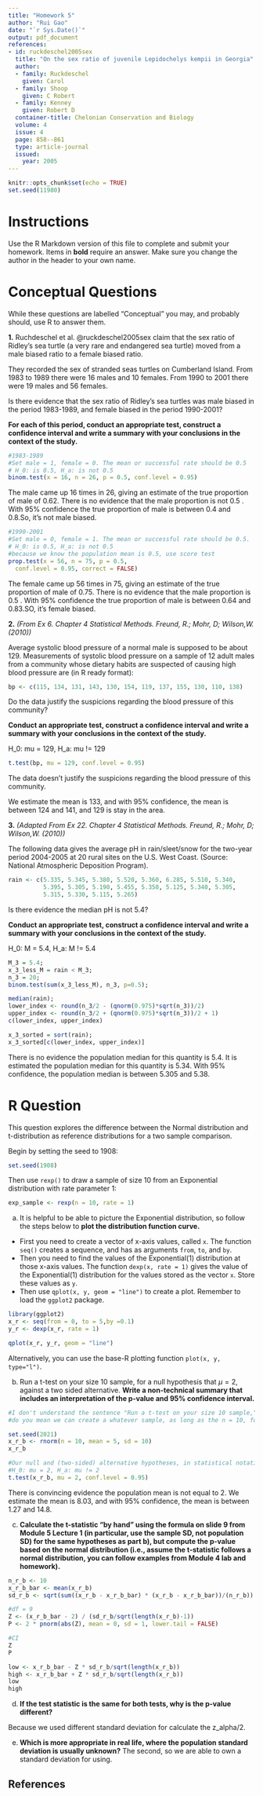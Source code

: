 ---
title: "Homework 5"
author: "Rui Gao"
date: "`r Sys.Date()`"
output: pdf_document
references:
- id: ruckdeschel2005sex
  title: "On the sex ratio of juvenile Lepidochelys kempii in Georgia"
  author:
  - family: Ruckdeschel
    given: Carol
  - family: Shoop
    given: C Robert
  - family: Kenney
    given: Robert D
  container-title: Chelonian Conservation and Biology
  volume: 4
  issue: 4
  page: 858--861
  type: article-journal
  issued:
    year: 2005
---

```{r, include=FALSE}
knitr::opts_chunk$set(echo = TRUE)
set.seed(11980)
```

# Instructions

Use the R Markdown version of this file to complete and submit your homework.  Items in **bold** require an answer. Make sure you change the author in the header to your own name. 

# Conceptual Questions 

While these questions are labelled "Conceptual" you may, and probably should, use R to answer them.

**1\.** Ruchdeschel et al. @ruckdeschel2005sex claim that the sex ratio of Ridley's sea turtle (a very rare and endangered sea turtle) moved from a male biased ratio to a female biased ratio.  

They recorded the sex of stranded seas turtles on Cumberland Island.  From
1983 to 1989 there were 16 males and 10 females.  From 1990 to 2001 there were 19 males and 56 females.

Is there evidence that the sex ratio of Ridley's sea turtles was male biased in the period 1983-1989, and female biased in the period 1990-2001?  

**For each of this period, conduct an appropriate test, construct a confidence interval and write a summary with your conclusions in the context of the study.**


```{r}
#1983-1989
#Set male = 1, female = 0. The mean or successful rate should be 0.5
# H_0: is 0.5, H_a: is not 0.5
binom.test(x = 16, n = 26, p = 0.5, conf.level = 0.95)
```
The male came up 16 times in 26, giving an estimate of the true proportion of male of 0.62. There is no evidence that the male proportion is not 0.5 . With 95% confidence the true proportion of male is between 0.4 and 0.8.So, it's not male biased.

```{r}
#1990-2001
#Set male = 0, female = 1. The mean or successful rate should be 0.5.
# H_0: is 0.5, H_a: is not 0.5
#because we know the population mean is 0.5, use score test
prop.test(x = 56, n = 75, p = 0.5, 
  conf.level = 0.95, correct = FALSE)

```
The female came up 56 times in 75, giving an estimate of the true proportion of male of 0.75. There is no evidence that the male proportion is 0.5 . With 95% confidence the true proportion of male is between 0.64 and 0.83.SO, it's female biased.

**2\.** *(From Ex 6. Chapter 4 Statistical Methods. Freund, R.; Mohr, D; Wilson,W. (2010))*

Average systolic blood pressure of a normal male is supposed to be about 129.  Measurements of systolic blood pressure on a sample of 12 adult males from a community whose dietary habits are suspected of causing high blood pressure are (in R ready format):

```{r}
bp <- c(115, 134, 131, 143, 130, 154, 119, 137, 155, 130, 110, 138)
```

Do the data justify the suspicions regarding the blood pressure of this community?

**Conduct an appropriate test, construct a confidence interval and write a summary with your conclusions in the context of the study.**

H_0: mu = 129, H_a: mu != 129

```{r}
t.test(bp, mu = 129, conf.level = 0.95)

```
The data doesn't justify the suspicions regarding the blood pressure of this community.

We estimate the mean is 133, and with 95% confidence, the mean is between 124 and 141, and 129 is stay in the area.

**3\.** *(Adapted From Ex 22. Chapter 4 Statistical Methods. Freund, R.; Mohr, D; Wilson,W. (2010))*

The following data gives the average pH in rain/sleet/snow for the two-year period 2004-2005 at 20 rural sites on the U.S. West Coast. (Source: National Atmospheric Deposition Program).

```{r}
rain <- c(5.335, 5.345, 5.380, 5.520, 5.360, 6.285, 5.510, 5.340,
          5.395, 5.305, 5.190, 5.455, 5.350, 5.125, 5.340, 5.305,
          5.315, 5.330, 5.115, 5.265)
```

Is there evidence the median pH is not 5.4?

**Conduct an appropriate test, construct a confidence interval and write a summary with your conclusions in the context of the study.**

H_0: M = 5.4, H_a: M != 5.4


```{r}
M_3 = 5.4;
x_3_less_M = rain < M_3;
n_3 = 20;
binom.test(sum(x_3_less_M), n_3, p=0.5);
```

```{r}
median(rain);
lower_index <- round(n_3/2 - (qnorm(0.975)*sqrt(n_3))/2)
upper_index <- round(n_3/2 + (qnorm(0.975)*sqrt(n_3))/2 + 1)
c(lower_index, upper_index)

x_3_sorted = sort(rain);
x_3_sorted[c(lower_index, upper_index)]
```
There is no evidence the population median for this quantity is 5.4. It is estimated the population median for this quantity is 5.34. With 95% confidence, the population median is between 5.305 and 5.38.


# R Question

This question explores the difference between the Normal distribution and t-distribution as reference distributions for a two sample comparison. 

Begin by setting the seed to 1908:
```{r}
set.seed(1908)
```

Then use `rexp()` to draw a sample of size 10 from an Exponential distribution with rate parameter 1:

```{r q1}
exp_sample <- rexp(n = 10, rate = 1)
```

a) It is helpful to be able to picture the Exponential distribution, so follow the steps below to **plot the distribution function curve.** 
  * First you need to create a vector of x-axis values, called `x`. The function `seq()` creates a sequence, and has as arguments `from`, `to`, and `by`.  
  * Then you need to find the values of the Exponential(1) distribution at those x-axis values. The function `dexp(x, rate = 1)` gives the value of the Exponential(1) distribution for the values stored as the vector `x`. Store these values as `y`.
  * Then use `qplot(x, y, geom = "line")` to create a plot. Remember to load the `ggplot2` package.

```{r q1-a}
library(ggplot2)
x_r <- seq(from = 0, to = 5,by =0.1)
y_r <- dexp(x_r, rate = 1) 

qplot(x_r, y_r, geom = "line")
```
Alternatively, you can use the base-R plotting function `plot(x, y, type="l")`.

b) Run a t-test on your size 10 sample, for a null hypothesis that $\mu = 2$, against a two sided alternative. **Write a non-technical summary that includes an interpretation of the p-value and 95% confidence interval.**

```{r q1-b}
#I don't understand the sentence "Run a t-test on your size 10 sample,"
#do you mean we can create a whatever sample, as long as the n = 10, for ourselves? If so...

set.seed(2021) 
x_r_b <- rnorm(n = 10, mean = 5, sd = 10) 
x_r_b

#Our null and (two-sided) alternative hypotheses, in statistical notation, are:
#H_0: mu = 2, H_a: mu != 2
t.test(x_r_b, mu = 2, conf.level = 0.95)
```
There is convincing evidence the population mean is not equal to 2. We estimate the mean is 8.03, and with 95% confidence, the mean is between 1.27 and 14.8.


c) **Calculate the t-statistic "by hand" using the formula on slide 9 from Module 5 Lecture 1 (in particular, use the sample SD, not population SD) for the same hypotheses as part b), but compute the p-value based on the normal distribution (i.e., assume the t-statistic follows a normal distribution, you can follow examples from Module 4 lab and homework).**

```{r q1-c}
n_r_b <- 10
x_r_b_bar <- mean(x_r_b)
sd_r_b <- sqrt(sum((x_r_b - x_r_b_bar) * (x_r_b - x_r_b_bar))/(n_r_b))

#df = 9
Z <- (x_r_b_bar - 2) / (sd_r_b/sqrt(length(x_r_b)-1))
P <- 2 * pnorm(abs(Z), mean = 0, sd = 1, lower.tail = FALSE)
```

```{r}
#CI
Z
P

low <- x_r_b_bar - Z * sd_r_b/sqrt(length(x_r_b))
high <- x_r_b_bar + Z * sd_r_b/sqrt(length(x_r_b))
low
high
```

d) **If the test statistic is the same for both tests, why is the p-value different?** 

Because we used different standard deviation for calculate the z_alpha/2.  


e) **Which is more appropriate in real life, where the population standard deviation is usually unknown?**
The second, so we are able to own a standard deviation for using. 


## References